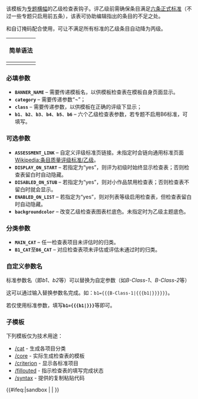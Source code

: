 {{Documentation subpage}}
{{High-use|32754}}
{{shortcut|WP:BCHECKLIST}}

该模板为[[Template:WPBannerMeta|专题横幅]]的乙级检查表钩子。评乙级前需确保条目满足[[WP:BCLASS|六条正式标准]]（不过一些专题只启用前五条），该表可协助编辑指出的条目的不足之处。

和自订掩码配合使用，可让不满足所有标准的乙级条目自动降为丙级。

{| class="wikitable collapsible collapsed" style="font-size: 86%; float: right; clear: right; width: 40%;"
! style="font-size: 100%;"|简单语法
|-
| <pre>
{{WPBannerMeta
| PROJECT =
 |BANNER_NAME = {{subst:FULLPAGENAME}}
 |small = {{{small|}}}
 |category = {{{category|}}}
 |listas = {{{listas|}}}
……
| HOOK_ASSESS = {{WPBannerMeta/hooks/bchecklist
 | BANNER_NAME = {{subst:FULLPAGENAME}}
 | category = {{{category|¬}}}
 | class = {{{class|}}}
 | b1 = {{{b1|}}}
 | b2 = {{{b2|}}}
 | b3 = {{{b3|}}}
 | b4 = {{{b4|}}}
 | b5 = {{{b5|}}}
 | b6 = {{{b6|}}}
 | ASSESSMENT_LINK =
 }}
……
}}
</pre>
|}

=== 必填参数 ===

* <code>'''BANNER_NAME'''</code> &ndash; 需要传递模板名，以供模板检查表在模板自身页面显示。
* <code>'''category'''</code> &ndash; 需要传递参数“¬”；
* <code>'''class'''</code> &ndash; 需要传递参数，以供模板在正确的评级下显示；
* <code>'''b1'''</code>、<code>'''b2'''</code>、<code>'''b3'''</code>、<code>'''b4'''</code>、<code>'''b5'''</code>、<code>'''b6'''</code> &ndash; 六个乙级检查表参数，若专题不启用B6标准，可填写{{para|b6|&#123;&#123;&#123;b6&#124;¬&#125;&#125;&#125;}}。

=== 可选参数 ===

* <code>'''ASSESSMENT_LINK'''</code> &ndash; 自定义评级标准页链接。未指定时会链向通用标准页面[[Wikipedia:条目质量评级标准/乙级]]。
* <code>'''DISPLAY_ON_START'''</code> &ndash; 若指定为“yes”，则评为初级时始终显示检查表；否则检查表留白时自动隐藏。
* <code>'''DISABLED_ON_STUB'''</code> &ndash; 若指定为“yes”，则对小作品禁用检查表；否则检查表不留白时就会显示。
* <code>'''ENABLED_ON_LIST'''</code> &ndash; 若指定为“yes”，则对列表等级启用检查表，但检查表留白时自动隐藏。
* <code>'''backgroundcolor'''</code> &ndash; 改变乙级检查表图表栏底色。未指定时为乙级主题底色。

=== 分类参数 ===

* <code>'''MAIN_CAT'''</code> &ndash; 任一检查表项目未评估时的归类。
* <code>'''B1_CAT'''</code>至<code>'''B6_CAT'''</code> &ndash; 对应检查表项未评估或评估未通过时的归类。

=== 自定义参数名 ===

标准参数名（即''b1''、''b2''等）可以替换为自定参数（如''B-Class-1''、''B-Class-2''等）

这可以通过输入替换参数名完成。如：<code><nowiki>b1={{{B-Class-1|{{{b1|}}}}}}</nowiki></code>。

若仅使用标准参数，填写'''<code><nowiki>b1={{{b1|}}}</nowiki></code>'''等即可。

=== 子模板 ===

下列模板仅为技术用途：
* [[Template:WPBannerMeta/hooks/bchecklist/cat|/cat]] - 生成各项目分类
* [[Template:WPBannerMeta/hooks/bchecklist/core|/core]] - 实际生成检查表的模板
* [[Template:WPBannerMeta/hooks/bchecklist/criterion|/criterion]] - 显示各标准项目
* [[Template:WPBannerMeta/hooks/bchecklist/fillouted|/fillouted]] - 指示检查表的填写完成状态
* [[Template:WPBannerMeta/hooks/bchecklist/syntax|/syntax]] - 提供的复制粘贴代码

<includeonly>{{#ifeq:{{SUBPAGENAME}}|sandbox | |
<!-- 本行下加入模板的分類，跨維基連結加入Wikidata（參見[[Wikipedia:Wikidata]]） -->
}}</includeonly>